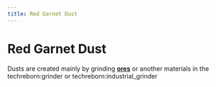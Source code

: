 ```yaml
---
title: Red Garnet Dust
---
```


<ItemImage file="red_garnet_dust" alt="Red Garnet Dust" size="200" />

# Red Garnet Dust

Dusts are created mainly by grinding **[ores](/world_generation/ore)** or another materials in the <mcitem>techreborn:grinder</mcitem> 
or <mcitem>techreborn:industrial_grinder</mcitem>
